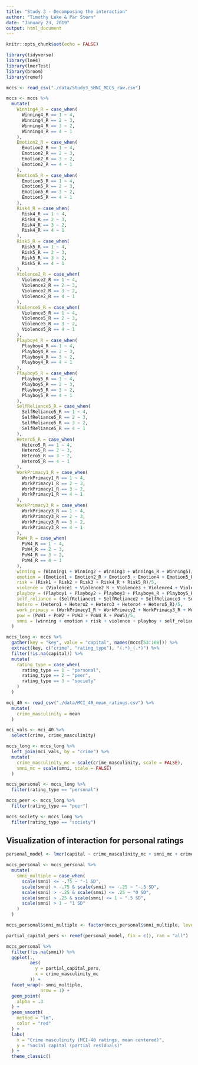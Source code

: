 ```yaml
---
title: "Study 3 - Decomposing the interaction"
author: "Timothy Luke & Pär Stern"
date: "January 23, 2019"
output: html_document
---
```



```r
knitr::opts_chunk$set(echo = FALSE)

library(tidyverse)
library(lme4)
library(lmerTest)
library(broom)
library(remef)

mccs <- read_csv("./data/Study3_SMNI_MCCS_raw.csv")

mccs <- mccs %>% 
  mutate(
    Winning4_R = case_when(
      Winning4_R == 1 ~ 4,
      Winning4_R == 2 ~ 3,
      Winning4_R == 3 ~ 2,
      Winning4_R == 4 ~ 1
    ),
    Emotion2_R = case_when(
      Emotion2_R == 1 ~ 4,
      Emotion2_R == 2 ~ 3,
      Emotion2_R == 3 ~ 2,
      Emotion2_R == 4 ~ 1
    ),
    Emotion5_R = case_when(
      Emotion5_R == 1 ~ 4,
      Emotion5_R == 2 ~ 3,
      Emotion5_R == 3 ~ 2,
      Emotion5_R == 4 ~ 1
    ),
    Risk4_R = case_when(
      Risk4_R == 1 ~ 4,
      Risk4_R == 2 ~ 3,
      Risk4_R == 3 ~ 2,
      Risk4_R == 4 ~ 1
    ),
    Risk5_R = case_when(
      Risk5_R == 1 ~ 4,
      Risk5_R == 2 ~ 3,
      Risk5_R == 3 ~ 2,
      Risk5_R == 4 ~ 1
    ),
    Violence2_R = case_when(
      Violence2_R == 1 ~ 4,
      Violence2_R == 2 ~ 3,
      Violence2_R == 3 ~ 2,
      Violence2_R == 4 ~ 1
    ),
    Violence5_R = case_when(
      Violence5_R == 1 ~ 4,
      Violence5_R == 2 ~ 3,
      Violence5_R == 3 ~ 2,
      Violence5_R == 4 ~ 1
    ),
    Playboy4_R = case_when(
      Playboy4_R == 1 ~ 4,
      Playboy4_R == 2 ~ 3,
      Playboy4_R == 3 ~ 2,
      Playboy4_R == 4 ~ 1
    ),
    Playboy5_R = case_when(
      Playboy5_R == 1 ~ 4,
      Playboy5_R == 2 ~ 3,
      Playboy5_R == 3 ~ 2,
      Playboy5_R == 4 ~ 1
    ),
    SelfReliance5_R = case_when(
      SelfReliance5_R == 1 ~ 4,
      SelfReliance5_R == 2 ~ 3,
      SelfReliance5_R == 3 ~ 2,
      SelfReliance5_R == 4 ~ 1
    ),
    Hetero5_R = case_when(
      Hetero5_R == 1 ~ 4,
      Hetero5_R == 2 ~ 3,
      Hetero5_R == 3 ~ 2,
      Hetero5_R == 4 ~ 1
    ),
    WorkPrimacy1_R = case_when(
      WorkPrimacy1_R == 1 ~ 4,
      WorkPrimacy1_R == 2 ~ 3,
      WorkPrimacy1_R == 3 ~ 2,
      WorkPrimacy1_R == 4 ~ 1
    ),
    WorkPrimacy3_R = case_when(
      WorkPrimacy3_R == 1 ~ 4,
      WorkPrimacy3_R == 2 ~ 3,
      WorkPrimacy3_R == 3 ~ 2,
      WorkPrimacy3_R == 4 ~ 1
    ),
    PoW4_R = case_when(
      PoW4_R == 1 ~ 4,
      PoW4_R == 2 ~ 3,
      PoW4_R == 3 ~ 2,
      PoW4_R == 4 ~ 1
    ),
    winning = (Winning1 + Winning2 + Winning3 + Winning4_R + Winning5)/5,
    emotion = (Emotion1 + Emotion2_R + Emotion3 + Emotion4 + Emotion5_R)/5,
    risk = (Risk1 + Risk2 + Risk3 + Risk4_R + Risk5_R)/5,
    violence = (Violence1 + Violence2_R + Violence3 + Violence4 + Violence5_R)/5,
    playboy = (Playboy1 + Playboy2 + Playboy3 + Playboy4_R + Playboy5_R)/5,
    self_reliance = (SelfReliance1 + SelfReliance2 + SelfReliance3 + SelfReliance4 + SelfReliance5_R)/5,
    hetero = (Hetero1 + Hetero2 + Hetero3 + Hetero4 + Hetero5_R)/5,
    work_primacy = (WorkPrimacy1_R + WorkPrimacy2 + WorkPrimacy3_R + WorkPrimacy4 + WorkPrimacy5)/5,
    pow = (PoW1 + PoW2 + PoW3 + PoW4_R + PoW5)/5,
    smni = (winning + emotion + risk + violence + playboy + self_reliance + hetero + work_primacy + pow)/9
  )

mccs_long <- mccs %>%
  gather(key = "key", value = "capital", names(mccs[53:168])) %>% 
  extract(key, c("crime", "rating_type"), "(.*)_(.*)") %>% 
  filter(!is.na(capital)) %>% 
  mutate(
    rating_type = case_when(
      rating_type == 1 ~ "personal",
      rating_type == 2 ~ "peer",
      rating_type == 3 ~ "society"
    )
  )

mci_40 <- read_csv("./data/MCI_40_mean_ratings.csv") %>% 
  mutate(
    crime_masculinity = mean
  )

mci_vals <- mci_40 %>% 
  select(crime, crime_masculinity)

mccs_long <- mccs_long %>% 
  left_join(mci_vals, by = "crime") %>% 
  mutate(
    crime_masculinity_mc = scale(crime_masculinity, scale = FALSE),
    smni_mc = scale(smni, scale = FALSE)
  )

mccs_personal <- mccs_long %>% 
  filter(rating_type == "personal")

mccs_peer <- mccs_long %>% 
  filter(rating_type == "peer")

mccs_society <- mccs_long %>% 
  filter(rating_type == "society")


```

## Visualization of interaction for personal ratings

```r
personal_model <- lmer(capital ~ crime_masculinity_mc + smni_mc + crime_masculinity_mc*smni_mc + (1|ID), data = mccs_personal)

mccs_personal <- mccs_personal %>% 
  mutate(
    smni_multiple = case_when(
      scale(smni) <= -.75 ~ "-1 SD",
      scale(smni) > -.75 & scale(smni) <= -.25 ~ "-.5 SD",
      scale(smni) > -.25 & scale(smni) <= .25 ~ "0 SD",
      scale(smni) > .25 & scale(smni) <= 1 ~ ".5 SD",
      scale(smni) > 1 ~ "1 SD"
    )
  )

mccs_personal$smni_multiple <- factor(mccs_personal$smni_multiple, levels = c("-1 SD", "-.5 SD", "0 SD", ".5 SD", "1 SD"))

partial_capital_pers <- remef(personal_model, fix = c(), ran = "all")
```

```r
mccs_personal %>% 
  filter(!is.na(smni)) %>% 
  ggplot(.,
         aes(
           y = partial_capital_pers,
           x = crime_masculinity_mc 
         )) +
  facet_wrap(~ smni_multiple,
             nrow = 1) +
  geom_point(
    alpha = .3
  ) +
  geom_smooth(
    method = "lm",
    color = "red"
  ) +
  labs(
    x = "Crime masculinity (MCI-40 ratings, mean centered)",
    y = "Social capital (partial residuals)"
  ) +
  theme_classic()
```

